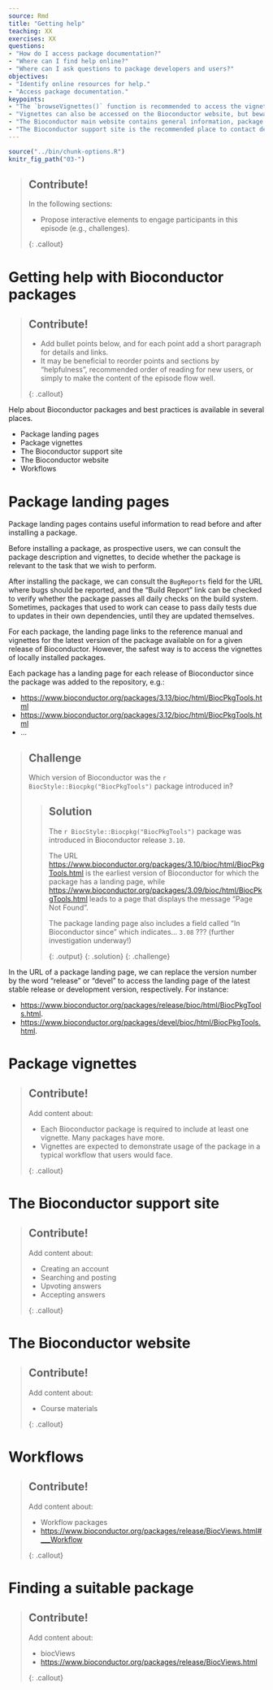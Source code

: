 ```yaml
---
source: Rmd
title: "Getting help"
teaching: XX
exercises: XX
questions:
- "How do I access package documentation?"
- "Where can I find help online?"
- "Where can I ask questions to package developers and users?"
objectives:
- "Identify online resources for help."
- "Access package documentation."
keypoints:
- "The `browseVignettes()` function is recommended to access the vignette(s) installed with each package."
- "Vignettes can also be accessed on the Bioconductor website, but beware of differences between package versions!"
- "The Bioconductor main website contains general information, package documentation, and course materials."
- "The Bioconductor support site is the recommended place to contact developers and ask questions."
---
```


```r
source("../bin/chunk-options.R")
knitr_fig_path("03-")
```

> ## Contribute!
> 
> In the following sections:
>
> - Propose interactive elements to engage participants in this episode (e.g., challenges).
>
{: .callout}

# Getting help with Bioconductor packages

> ## Contribute!
> 
> - Add bullet points below, and for each point add a short paragraph for details and links.
> - It may be beneficial to reorder points and sections by "helpfulness", recommended order of reading for new users, or simply to make the content of the episode flow well.
>
{: .callout}

Help about Bioconductor packages and best practices is available in several places.

- Package landing pages
- Package vignettes
- The Bioconductor support site
- The Bioconductor website
- Workflows


# Package landing pages

Package landing pages contains useful information to read before and after installing a package.

Before installing a package, as prospective users, we can consult the package description and vignettes, to decide whether the package is relevant to the task that we wish to perform.

After installing the package, we can consult the `BugReports` field for the URL where bugs should be reported, and the "Build Report" link can be checked to verify whether the package passes all daily checks on the build system.
Sometimes, packages that used to work can cease to pass daily tests due to updates in their own dependencies, until they are updated themselves.

For each package, the landing page links to the reference manual and vignettes for the latest version of the package available on for a given release of Bioconductor.
However, the safest way is to access the vignettes of locally installed packages.

Each package has a landing page for each release of Bioconductor since the package was added to the repository, e.g.:

- <https://www.bioconductor.org/packages/3.13/bioc/html/BiocPkgTools.html>
- <https://www.bioconductor.org/packages/3.12/bioc/html/BiocPkgTools.html>
- ...

> ## Challenge
> 
> Which version of Bioconductor was the `r BiocStyle::Biocpkg("BiocPkgTools")` package introduced in?
>
> > ## Solution
> >
> > The `r BiocStyle::Biocpkg("BiocPkgTools")` package was introduced in Bioconductor release `3.10`.
> >
> > The URL <https://www.bioconductor.org/packages/3.10/bioc/html/BiocPkgTools.html> is the earliest version of Bioconductor for which the package has a landing page,
> > while <https://www.bioconductor.org/packages/3.09/bioc/html/BiocPkgTools.html> leads to a page that displays the message "Page Not Found".
> >
> > The package landing page also includes a field called "In Bioconductor since" which indicates... `3.08` ??? (further investigation underway!)
> >
> > {: .output}
> {: .solution}
{: .challenge}

In the URL of a package landing page, we can replace the version number by the word "release" or "devel" to access the landing page of the latest stable release or development version, respectively.
For instance:

- <https://www.bioconductor.org/packages/release/bioc/html/BiocPkgTools.html>.
- <https://www.bioconductor.org/packages/devel/bioc/html/BiocPkgTools.html>.


# Package vignettes

> ## Contribute!
> 
> Add content about:
>
> - Each Bioconductor package is required to include at least one vignette. Many packages have more.
> - Vignettes are expected to demonstrate usage of the package in a typical workflow that users would face.
>
{: .callout}


# The Bioconductor support site

> ## Contribute!
> 
> Add content about:
>
> - Creating an account
> - Searching and posting
> - Upvoting answers
> - Accepting answers
>
{: .callout}


# The Bioconductor website

> ## Contribute!
> 
> Add content about:
>
> - Course materials
>
{: .callout}


# Workflows

> ## Contribute!
> 
> Add content about:
>
> - Workflow packages
> - <https://www.bioconductor.org/packages/release/BiocViews.html#___Workflow>
>
{: .callout}


# Finding a suitable package

> ## Contribute!
> 
> Add content about:
>
> - biocViews
> - <https://www.bioconductor.org/packages/release/BiocViews.html>
>
{: .callout}

